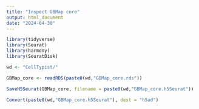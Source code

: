 ```yaml
---
title: "Inspect GBMap core"
output: html_document
date: "2024-04-30"
---
```


```r
library(tidyverse)
library(Seurat)
library(harmony)
library(SeuratDisk)
```

```r
wd <- "CellTypist/"
```

```r
GBMap_core <- readRDS(paste0(wd,"GBMap_core.rds"))
```

```r
SaveH5Seurat(GBMap_core, filename = paste0(wd,"GBMap_core.h5Seurat"))

```

```r
Convert(paste0(wd,"GBMap_core.h5Seurat"), dest = "h5ad")
```

